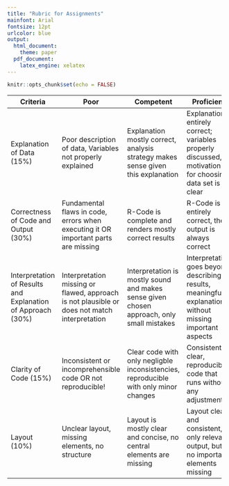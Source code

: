 ```yaml
---
title: "Rubric for Assignments"
mainfont: Arial
fontsize: 12pt
urlcolor: blue
output:
  html_document:
    theme: paper
  pdf_document:
    latex_engine: xelatex
---
```


```r
knitr::opts_chunk$set(echo = FALSE)
```

+---------------+-------------------+--------------------+---------------------+
| Criteria      | Poor              | Competent          | Proficient          |
+===============+===================+====================+=====================+
| Explanation of| Poor description  | Explanation mostly | Explanation entirely|
| Data (15%)    | of data, Variables| correct, analysis  | correct; variables  |
|               | not properly      | strategy makes     | properly discussed, |
|               | explained         | sense given this   | motivation for      |
|               |                   | explanation        | choosing data set is|
|               |                   |                    | clear               |
+---------------+-------------------+--------------------+---------------------+
| Correctness of| Fundamental flaws | R-Code is complete | R-Code is entirely  |
| Code and      | in code, errors   | and renders mostly | correct, the output |
| Output (30%)  | when executing it | correct results    | is always correct   |
|               | OR important parts|                    |                     |
|               | are missing       |                    |                     |
+---------------+-------------------+--------------------+---------------------+
| Interpretation| Interpretation    | Interpretation is  | Interpretation goes |
| of Results and| missing or flawed,| mostly sound and   | beyond describing   |
| Explanation of| approach is not   | makes sense given  | results, meaningful |
| Approach (30%)| plausible or does | chosen approach,   | explanations without|
|               | not match         | only small mistakes| missing important   |
|               | interpretation    |                    | aspects             |
+---------------+-------------------+--------------------+---------------------+
| Clarity of    | Inconsistent or   | Clear code with    | Consistent, clear,  |
| Code (15%)    | incomprehensible  | only negligble     | reproducible code   |
|               | code OR           | inconsistencies,   | that runs without   |
|               | not reproducible! | reproducible with  | any adjustments     |
|               |                   | only minor changes |                     |
+---------------+-------------------+--------------------+---------------------+
| Layout (10%)  | Unclear layout,   | Layout is mostly   | Layout clean and    |
|               | missing elements, | clear and concise, | consistent, only    |
|               | no structure      | no central elements| relevant output, but|
|               |                   | are missing        | no important        |
|               |                   |                    | elements missing    |
+---------------+-------------------+--------------------+---------------------+

